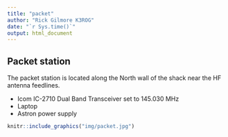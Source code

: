 ```yaml
---
title: "packet"
author: "Rick Gilmore K3ROG"
date: "`r Sys.time()`"
output: html_document
---
```


## Packet station

The packet station is located along the North wall of the shack near the HF antenna feedlines.

- Icom IC-2710 Dual Band Transceiver set to 145.030 MHz
- Laptop
- Astron power supply

```r
knitr::include_graphics("img/packet.jpg")
```
